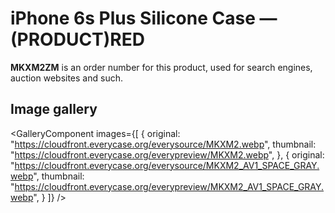 
# iPhone 6s Plus Silicone Case — (PRODUCT)RED

<Callout type='info' emoji='👉🏻'>**MKXM2ZM** is an order number for this product, used for search engines, auction websites and such.</Callout>

## Image gallery

<GalleryComponent
    images={[
      {
        original: "https://cloudfront.everycase.org/everysource/MKXM2.webp",
        thumbnail: "https://cloudfront.everycase.org/everypreview/MKXM2.webp",
      },
      {
        original: "https://cloudfront.everycase.org/everysource/MKXM2_AV1_SPACE_GRAY.webp",
        thumbnail: "https://cloudfront.everycase.org/everypreview/MKXM2_AV1_SPACE_GRAY.webp",
      }
    ]}
  />
